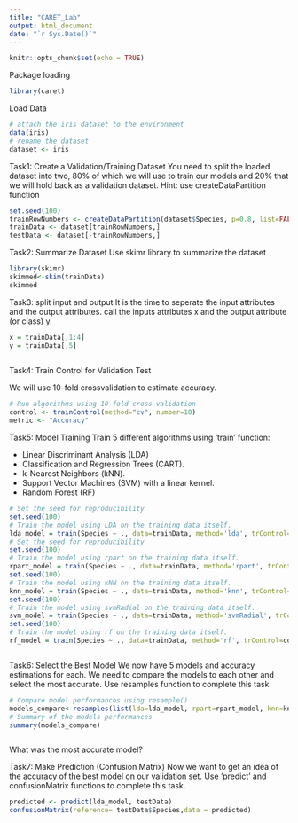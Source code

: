 ```yaml
---
title: "CARET_Lab"
output: html_document
date: "`r Sys.Date()`"
---
```


```r
knitr::opts_chunk$set(echo = TRUE)
```

Package loading
```r
library(caret)
```

Load Data
```r
# attach the iris dataset to the environment
data(iris)
# rename the dataset
dataset <- iris
```

Task1: Create a Validation/Training Dataset
You need to split the loaded dataset into two, 80% of which we will use to train our models and 20% that we will hold back as a validation dataset.
Hint: use createDataPartition function
```r
set.seed(100)
trainRowNumbers <- createDataPartition(dataset$Species, p=0.8, list=FALSE)
trainData <- dataset[trainRowNumbers,]
testData <- dataset[-trainRowNumbers,]


```

Task2: Summarize Dataset
Use skimr library to summarize the dataset
```r


library(skimr)
skimmed<-skim(trainData)
skimmed


```

Task3: split input and output
 It is the time to seperate the input attributes and  the output attributes. call the inputs attributes x and the output attribute (or class) y.
```r
x = trainData[,1:4]  
y = trainData[,5] 
 

```

Task4: Train Control for Validation Test 

We will use 10-fold crossvalidation to estimate accuracy.
```r
# Run algorithms using 10-fold cross validation
control <- trainControl(method="cv", number=10)
metric <- "Accuracy"
```

Task5: Model Training
Train 5 different algorithms using 'train' function:

- Linear Discriminant Analysis (LDA)
- Classification and Regression Trees (CART).
- k-Nearest Neighbors (kNN).
- Support Vector Machines (SVM) with a linear kernel.
- Random Forest (RF)

```r
# Set the seed for reproducibility
set.seed(100)
# Train the model using LDA on the training data itself.
lda_model = train(Species ~ ., data=trainData, method='lda', trControl=control, metric=metric) 
# Set the seed for reproducibility
set.seed(100)
# Train the model using rpart on the training data itself.
rpart_model = train(Species ~ ., data=trainData, method='rpart', trControl=control, metric=metric) #--------------------------------------------------------------------------- # Set the seed for reproducibility
set.seed(100)
# Train the model using kNN on the training data itself.
knn_model = train(Species ~ ., data=trainData, method='knn', trControl=control, metric=metric) #--------------------------------------------------------------------------- # Set the seed for reproducibility
set.seed(100)
# Train the model using svmRadial on the training data itself.
svm_model = train(Species ~ ., data=trainData, method='svmRadial', trControl=control, metric=metric) #--------------------------------------------------------------------------- # Set the seed for reproducibility
set.seed(100)
# Train the model using rf on the training data itself.
rf_model = train(Species ~ ., data=trainData, method='rf', trControl=control, metric=metric)



```

Task6: Select the Best Model
We now have 5 models and accuracy estimations for each. We need to compare the models to each other and select the most accurate.
Use resamples function to complete this task

```r
# Compare model performances using resample()
models_compare<-resamples(list(lda=lda_model, rpart=rpart_model, knn=knn_model, svm=svm_model, rf=rf_model))
# Summary of the models performances
summary(models_compare)



```
What was the most accurate model?


Task7: Make Prediction (Confusion Matrix)
Now we want to get an idea of the accuracy of the best model on our validation set. Use 'predict' and confusionMatrix functions to complete this task.

```r
predicted <- predict(lda_model, testData) 
confusionMatrix(reference= testData$Species,data = predicted)



```


